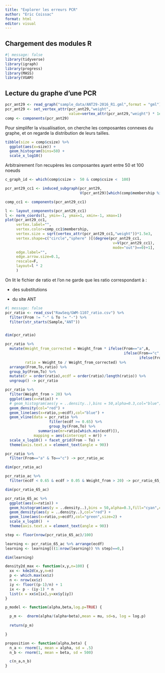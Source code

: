 ```yaml
---
title: "Explorer les erreurs PCR"
author: "Eric Coissac"
format: html
editor: visual
---
```


## Chargement des modules R

```r
#| message: false
library(tidyverse)
library(igraph)
library(progress)
library(MASS)
library(VGAM)
```

## Lecture du graphe d'une PCR

```r
pcr_ant29 <- read_graph("sample_data/ANT29-2016_R1.gml",format = "gml")
pcr_ant29 <- set_vertex_attr(pcr_ant29,"weight",
                             value=vertex_attr(pcr_ant29,"weight") * 1e-6)
comp <- components(pcr_ant29)
```

Pour simplifer la visualiisation, on cherche les composantes connexes du graphe, et on regarde la distribution de leurs tailles.

```r
tibble(size = comp$csize) %>%
  ggplot(aes(x=size)) +
  geom_histogram(bins=50) +
  scale_x_log10()
```

Arbitrairement l'on recupères les composantes ayant entre 50 et 100 noeuds

```r
c_graph_id <- which(comp$csize >  50 & comp$csize <  100)

pcr_ant29_cc1 <- induced_subgraph(pcr_ant29,
                                  V(pcr_ant29)[which(comp$membership %in% c_graph_id)])

comp_cc1 <- components(pcr_ant29_cc1)
```

```r
l <- layout_components(pcr_ant29_cc1)
l <- norm_coords(l, ymin=-1, ymax=1, xmin=-1, xmax=1)
plot(pcr_ant29_cc1,
     vertex.label="",
     vertex.color=comp_cc1$membership,
     vertex.size = sqrt(vertex_attr(pcr_ant29_cc1,"weight"))*1.5e3,
     vertex.shape=c("circle","sphere" )[(degree(pcr_ant29_cc1,
                                                 v=V(pcr_ant29_cc1),
                                                 mode="out")==0)+1],
     edge.label="",
     edge.arrow.size=0.1,
     rescale=F,
     layout=l * 2
     )
```

On lit le fichier de ratio et l'on ne garde que les ratio correspondant à :

-   des substitutions

-   du site ANT

```r
#| message: false
pcr_ratio <- read_csv("RawSeq/GWM-1107_ratio.csv") %>%
  filter(From != "-" & To != "-") %>%
  filter(str_starts(Sample,"ANT"))


dim(pcr_ratio)
```

```r
pcr_ratio %>% 
  mutate(Weight_from_corrected = Weight_from * ifelse(From=="a",A,
                                                      ifelse(From=="c",C,
                                                             ifelse(From=="g",G,T))),
         ratio = Weight_to / Weight_from_corrected) %>%
  arrange(From,To,ratio) %>%
  group_by(From,To) %>%
  mutate(r = order(ratio),ecdf = order(ratio)/length(ratio)) %>%
  ungroup() -> pcr_ratio
```

```r
pcr_ratio %>% 
  filter(Weight_from > 20) %>%
  ggplot(aes(x=ratio)) +
  # geom_histogram(aes(y = ..density..),bins = 50,alpha=0.3,col="blue") +
  geom_density(col="red") +
  geom_line(aes(x=ratio,y=ecdf),col="blue") +
  geom_vline(data = pcr_ratio %>% 
                    filter(ecdf >= 0.65) %>%
                    group_by(From,To) %>% 
               summarise(mr=ratio[which.min(ecdf)]),
             mapping = aes(xintercept = mr)) +
  scale_x_log10() + facet_grid(From ~ To) +
  theme(axis.text.x = element_text(angle = 90))
```

```r
pcr_ratio %>%
  filter(From=="a" & To=="c") -> pcr_ratio_ac

dim(pcr_ratio_ac)

pcr_ratio_ac %>%
  filter(ecdf < 0.65 & ecdf > 0.05 & Weight_from > 20) -> pcr_ratio_65_ac

dim(pcr_ratio_65_ac)
```

```r
pcr_ratio_65_ac %>% 
  ggplot(aes(x=ratio)) +
  geom_histogram(aes(y = ..density..),bins = 50,alpha=0.3,fill="cyan",col="blue") +
  geom_density(aes(y = ..density..),col="red") +
  geom_line(aes(x=ratio,y=ecdf),col="green",size=2) +
  scale_x_log10()  +
  theme(axis.text.x = element_text(angle = 90))
```

```r
step <- floor(nrow(pcr_ratio_65_ac)/100)

learning <- pcr_ratio_65_ac %>% arrange(ecdf)
learning <- learning[((1:nrow(learning)) %% step)==0,]

dim(learning)
```

```r
density2d_max <- function(x,y,n=100) {
  xx <- kde2d(x,y,n=n)
  p <- which.max(xx$z)
  n <- nrow(xx$z)
  iy <- floor((p-1)/n) + 1
  ix <- p - (iy-1) * n
  list(x = xx$x[ix],y=xx$y[iy])
}
```

```r
p_model <- function(alpha,beta,log.p=TRUE) {

  p_m <-  dnorm(alpha/(alpha+beta),mean = mu, sd=s, log = log.p)
  
  return(p_m)

} 
```

```r
proposition <- function(alpha,beta) {
  n_a <- rnorm(1, mean = alpha, sd = .5)
  n_b <- rnorm(1, mean = beta, sd = 500)

  c(n_a,n_b)
}
```
